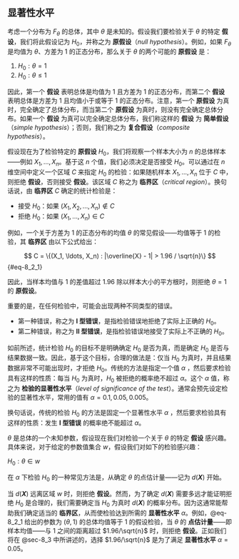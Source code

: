 ## 显著性水平 {#sec-8_2}
考虑一个分布为 $F_{\theta}$ 的总体，其中 $\theta$ 是未知的。假设我们要检验关于 $\theta$ 的特定 **假设**，我们将此假设记为 $H_0$，并称之为 **原假设**（*null hypothesis*）。例如，如果 $F_{\theta}$ 是均值为 $\theta$、方差为 1 的正态分布，那么关于 $\theta$ 的两个可能的 **原假设** 是：

1. $H_0: \theta = 1$
2. $H_0: \theta \le 1$

因此，第一个 **假设** 表明总体是均值为 1 且方差为 1 的正态分布，而第二个 **假设** 表明总体是方差为 1 且均值小于或等于 1 的正态分布。注意，第一个 **原假设** 为真时，完全确定了总体分布，而当第二个 **原假设** 为真时，则没有完全确定总体分布。如果一个 **假设** 为真可以完全确定总体分布，我们称这样的 **假设** 为 **简单假设**（*simple hypothesis*）；否则，我们称之为 **复合假设**（*composite hypothesis*）。

假设现在为了检验特定的 **原假设** $H_0$，我们将观察一个样本大小为 $n$ 的总体样本——例如 $X_1, \ldots, X_n$。基于这 $n$ 个值，我们必须决定是否接受 $H_0$。可以通过在 $n$ 维空间中定义一个区域 $C$ 来指定 $H_0$ 的检验：如果随机样本 $X_1, \ldots, X_n$ 位于 $C$ 中，则拒绝 **假设**，否则接受 **假设**。该区域 $C$ 称之为 **临界区**（*critical region*）。换句话说，由 **临界区** $C$ 确定的统计检验是：

* 接受 $H_0$：如果 $(X_1, X_2, \ldots, X_n) \notin C$
* 拒绝 $H_0$：如果 $(X_1, \ldots, X_n) \in C$

例如，一个关于方差为 1 的正态分布的均值 $\theta$ 的常见假设——均值等于 1 的检验，其 **临界区** 由以下公式给出：

$$
C = \{(X_1, \ldots, X_n) : |\overline{X} - 1| > 1.96 / \sqrt{n}\}
$$ {#eq-8_2_1}

因此，当样本均值与 1 的差值超过 1.96 除以样本大小的平方根时，则拒绝 $\theta = 1$ 的 **原假设**。

::: {.callout-warning title="注意"}
重要的是，在任何检验中，可能会出现两种不同类型的错误。

* 第一种错误，称之为 **I 型错误**，是指检验错误地拒绝了实际上正确的 $H_0$。
* 第二种错误，称之为 **II 型错误**，是指检验错误地接受了实际上不正确的 $H_0$。
:::

如前所述，统计检验 $H_0$ 的目标不是明确确定 $H_0$ 是否为真，而是确定 $H_0$ 是否与结果数据一致。因此，基于这个目标，合理的做法是：仅当 $H_0$ 为真时，并且结果数据非常不可能出现时，才拒绝 $H_0$。传统的方法是指定一个值 $\alpha$ ，然后要求检验具有这样的性质：每当 $H_0$ 为真时，$H_0$ 被拒绝的概率绝不超过 $\alpha$。这个 $\alpha$ 值，称之为 **检验的显著性水平**（*level
 of significance of the test*）。通常会预先设定检验的显著性水平，常用的值有 $\alpha = 0.1, 0.05, 0.005$。
 
 换句话说，传统的检验 $H_0$ 的方法是固定一个显著性水平 $\alpha$ ，然后要求检验具有这样的性质：发生 **I 型错误** 的概率绝不能超过 $\alpha$。

$\theta$ 是总体的一个未知参数，假设现在我们对检验一个关于 $\theta$ 的特定 **假设** 感兴趣。具体来说，对于给定的参数值集合 $w$，假设我们对如下的检验感兴趣：

$H_0 : \theta \in w$

在 $\alpha$ 下检验 $H_0$ 的一种常见方法是，从确定 $\theta$ 的点估计量——记为 $d(\mathbfit{X})$ 开始。

当 $d(\mathbfit{X})$ 远离区域 $w$ 时，则拒绝 **假设**。然而，为了确定 $d(\mathbfit{X})$ 需要多远才能证明拒绝 $H_0$ 是合理的，我们需要确定当 $H_0$ 为真时 $d(\mathbfit{X})$ 的概率分布。因为这通常能帮助我们确定适当的 **临界区**，从而使检验达到所需的 **显著性水平** $\alpha$。例如，@eq-8_2_1 给出的参数为 $(\theta, 1)$ 的总体均值等于 1 的假设检验，当 $\theta$ 的 **点估计量**——即样本均值——与 1 之间的距离超过 $1.96/\sqrt{n}$ 时，则拒绝 **假设**。正如我们将在 @sec-8_3 中所讲述的，选择 $1.96/\sqrt{n}$ 是为了满足 **显著性水平** $\alpha = 0.05$。